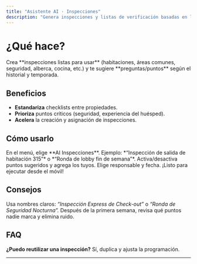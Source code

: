 ```yaml
---
title: "Asistente AI · Inspecciones"
description: "Genera inspecciones y listas de verificación basadas en la operación real de tu hotel."
---
```



# ¿Qué hace?
<Info>
Crea **inspecciones listas para usar** (habitaciones, áreas comunes, seguridad, alberca, cocina, etc.) y te sugiere **preguntas/puntos** según el historial y temporada.
</Info>


## Beneficios
- **Estandariza** checklists entre propiedades.
- **Prioriza** puntos críticos (seguridad, experiencia del huésped).
- **Acelera** la creación y asignación de inspecciones.


## Cómo usarlo
<Steps>
<Step title="1 · Abre AI Inspecciones" icon="clipboard-list" iconType="solid">
En el menú, elige **AI Inspecciones**.
</Step>
<Step title="2 · Define el objetivo" icon="target" iconType="solid">
Ejemplo: *“Inspección de salida de habitación 315”* o *“Ronda de lobby fin de semana”*.
</Step>
<Step title="3 · Personaliza preguntas" icon="list-checks" iconType="solid">
Activa/desactiva puntos sugeridos y agrega los tuyos.
</Step>
<Step title="4 · Asigna y programa" icon="calendar" iconType="solid">
Elige responsable y fecha. ¡Listo para ejecutar desde el móvil!
</Step>
</Steps>


## Consejos
<Tip>Usa nombres claros: *“Inspección Express de Check-out”* o *“Ronda de Seguridad Nocturna”.*</Tip>
<Tip>Después de la primera semana, revisa qué puntos nadie marca y elimina ruido.</Tip>


## FAQ
**¿Puedo reutilizar una inspección?** Sí, duplica y ajusta la programación.


---
